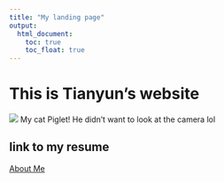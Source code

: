 ```yaml
---
title: "My landing page"
output: 
  html_document:
    toc: true
    toc_float: true
---
```


# This is Tianyun's website
![](image/cat.jpeg) 
My cat Piglet! He didn't want to look at the camera lol

## link to my resume
[About Me](about.html)
